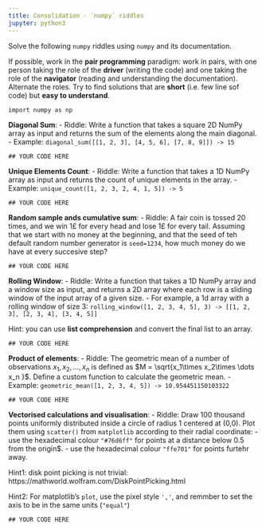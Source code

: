 ```yaml
---
title: Consolidation - `numpy` riddles
jupyter: python3
---
```




Solve the following `numpy` riddles using `numpy` and its documentation. 


If possible, work in the **pair programming** paradigm: work in pairs, with one person taking the role of the **driver** (writing the code) and one taking the role of the **navigator** (reading and understanding the documentation). Alternate the roles. Try to find solutions that are **short** (i.e. few line sof code) but **easy to understand**.

```pyodide
import numpy as np
```


**Diagonal Sum**:
   - Riddle: Write a function that takes a square 2D NumPy array as input and returns the sum of the elements along the main diagonal.
   - Example: `diagonal_sum([[1, 2, 3], [4, 5, 6], [7, 8, 9]]) -> 15`

```pyodide
## YOUR CODE HERE
```


**Unique Elements Count**:
   - Riddle: Write a function that takes a 1D NumPy array as input and returns the count of unique elements in the array.
   - Example: `unique_count([1, 2, 3, 2, 4, 1, 5]) -> 5`

```pyodide
## YOUR CODE HERE
```


**Random sample ands cumulative sum**:
   - Riddle: A fair coin is tossed 20 times, and we win 1£ for every head and lose 1£ for every tail. Assuming that we start with no money at the beginning, and that the seed of teh default random number generator is `seed=1234`, how much money do we have at every succesive step?

```pyodide
## YOUR CODE HERE
```


**Rolling Window**:
   - Riddle: Write a function that takes a 1D NumPy array and a window size as input, and returns a 2D array where each row is a sliding window of the input array of a given size.
   - For example, a 1d array with a rolling window of size 3: `rolling_window([1, 2, 3, 4, 5], 3) -> [[1, 2, 3], [2, 3, 4], [3, 4, 5]]`


Hint: you can use **list comprehension** and convert the final list to an array.

```pyodide
## YOUR CODE HERE
```

**Product of elements**:
    - Riddle: The geometric mean of a number of observations $x_1, x_2,\dots, x_n$ is defined as  $M = \sqrt{x_1\times x_2\times \dots x_n }$. Define a custom function to calculate the geometric mean.
    - Example: `geometric_mean([1, 2, 3, 4, 5]) -> 10.954451150103322`

```pyodide
## YOUR CODE HERE

```

**Vectorised calculations and visualisation**:
   - Riddle: Draw 100 thousand points uniformly distributed inside a circle of radius 1 centered at (0,0). Plot them using `scatter()` from `matplotlib` according to their radial coordinate:
        - use the hexadecimal colour `"#76d6ff"` for points at a distance below 0.5 from the origin$.
        - use the hexadecimal colour `"ffe701"` for points furtehr away.
   

Hint1: disk point picking is not  trivial: https://mathworld.wolfram.com/DiskPointPicking.html

Hint2: For matplotlib's `plot`, use the pixel style `','`, and remmber to set the axis to be in the same units (`"equal"`)


```pyodide
## YOUR CODE HERE
```


